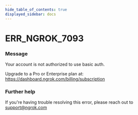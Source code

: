 ```yaml
---
hide_table_of_contents: true
displayed_sidebar: docs
---
```



# ERR_NGROK_7093

### Message
Your account is not authorized to use basic auth. 

Upgrade to a Pro or Enterprise plan at: https://dashboard.ngrok.com/billing/subscription

<ErrorDetails error='err_ngrok_7093' />


### Further help
If you're having trouble resolving this error, please reach out to [support@ngrok.com](mailto:support@ngrok.com?subject=Help%20with%20ERR_NGROK_7093)

